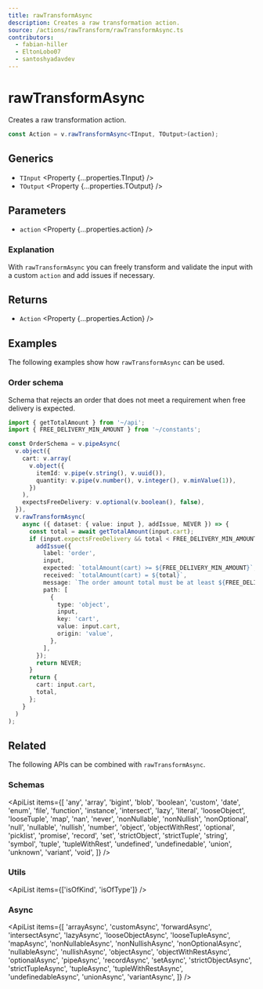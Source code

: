 ```yaml
---
title: rawTransformAsync
description: Creates a raw transformation action.
source: /actions/rawTransform/rawTransformAsync.ts
contributors:
  - fabian-hiller
  - EltonLobo07
  - santoshyadavdev
---
```



# rawTransformAsync

Creates a raw transformation action.

```ts
const Action = v.rawTransformAsync<TInput, TOutput>(action);
```

## Generics

- `TInput` <Property {...properties.TInput} />
- `TOutput` <Property {...properties.TOutput} />

## Parameters

- `action` <Property {...properties.action} />

### Explanation

With `rawTransformAsync` you can freely transform and validate the input with a custom `action` and add issues if necessary.

## Returns

- `Action` <Property {...properties.Action} />

## Examples

The following examples show how `rawTransformAsync` can be used.

### Order schema

Schema that rejects an order that does not meet a requirement when free delivery is expected.

```ts
import { getTotalAmount } from '~/api';
import { FREE_DELIVERY_MIN_AMOUNT } from '~/constants';

const OrderSchema = v.pipeAsync(
  v.object({
    cart: v.array(
      v.object({
        itemId: v.pipe(v.string(), v.uuid()),
        quantity: v.pipe(v.number(), v.integer(), v.minValue(1)),
      })
    ),
    expectsFreeDelivery: v.optional(v.boolean(), false),
  }),
  v.rawTransformAsync(
    async ({ dataset: { value: input }, addIssue, NEVER }) => {
      const total = await getTotalAmount(input.cart);
      if (input.expectsFreeDelivery && total < FREE_DELIVERY_MIN_AMOUNT) {
        addIssue({
          label: 'order',
          input,
          expected: `totalAmount(cart) >= ${FREE_DELIVERY_MIN_AMOUNT}`,
          received: `totalAmount(cart) = ${total}`,
          message: `The order amount total must be at least ${FREE_DELIVERY_MIN_AMOUNT} for free delivery.`,
          path: [
            {
              type: 'object',
              input,
              key: 'cart',
              value: input.cart,
              origin: 'value',
            },
          ],
        });
        return NEVER;
      }
      return {
        cart: input.cart,
        total,
      };
    }
  )
);
```

## Related

The following APIs can be combined with `rawTransformAsync`.

### Schemas

<ApiList
  items={[
    'any',
    'array',
    'bigint',
    'blob',
    'boolean',
    'custom',
    'date',
    'enum',
    'file',
    'function',
    'instance',
    'intersect',
    'lazy',
    'literal',
    'looseObject',
    'looseTuple',
    'map',
    'nan',
    'never',
    'nonNullable',
    'nonNullish',
    'nonOptional',
    'null',
    'nullable',
    'nullish',
    'number',
    'object',
    'objectWithRest',
    'optional',
    'picklist',
    'promise',
    'record',
    'set',
    'strictObject',
    'strictTuple',
    'string',
    'symbol',
    'tuple',
    'tupleWithRest',
    'undefined',
    'undefinedable',
    'union',
    'unknown',
    'variant',
    'void',
  ]}
/>

### Utils

<ApiList items={['isOfKind', 'isOfType']} />

### Async

<ApiList
  items={[
    'arrayAsync',
    'customAsync',
    'forwardAsync',
    'intersectAsync',
    'lazyAsync',
    'looseObjectAsync',
    'looseTupleAsync',
    'mapAsync',
    'nonNullableAsync',
    'nonNullishAsync',
    'nonOptionalAsync',
    'nullableAsync',
    'nullishAsync',
    'objectAsync',
    'objectWithRestAsync',
    'optionalAsync',
    'pipeAsync',
    'recordAsync',
    'setAsync',
    'strictObjectAsync',
    'strictTupleAsync',
    'tupleAsync',
    'tupleWithRestAsync',
    'undefinedableAsync',
    'unionAsync',
    'variantAsync',
  ]}
/>
